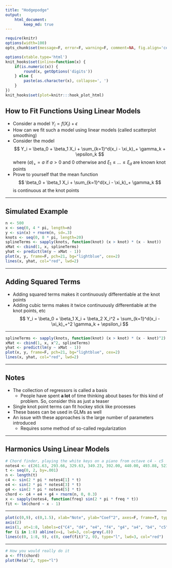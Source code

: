```yaml
---
title: "Hodgepodge"
output:
    html_document:
        keep_md: true
---
```


```r
require(knitr)
options(width=100)
opts_chunk$set(message=F, error=F, warning=F, comment=NA, fig.align='center', dpi=100, tidy=F, cache.path='.cache/', fig.path='fig/')

options(xtable.type='html')
knit_hooks$set(inline=function(x) {
    if(is.numeric(x)) {
        round(x, getOptions('digits'))
    } else {
        paste(as.character(x), collapse=', ')
    }
})
knit_hooks$set(plot=knitr:::hook_plot_html)
```

## How to Fit Functions Using Linear Models

- Consider a model $Y_i = f(X_i) + \epsilon$
- How can we fit such a model using linear models (called scatterplot smoothing)
- Consider the model
$$
Y_i = \beta_0 + \beta_1 X_i + \sum_{k=1}^d(x_i - \xi_k)_+ \gamma_k + \epsilon_k
$$
where $(a)_+ = a$ if $a > 0$ and 0 otherwise and $\xi_1 \le ... \le \xi_d$ are known knot points
- Prove to yourself that the mean function
$$
\beta_0 + \beta_1 X_i + \sum_{k=1}^d(x_i - \xi_k)_+ \gamma_k
$$
is continuous at the knot points

---

## Simulated Example

```r
n <- 500
x <- seq(0, 4 * pi, length=n)
y <- sin(x) + rnorm(n, sd=.3)
knots <- seq(0, 8 * pi, length=20)
splineTerms <- sapply(knots, function(knot) (x > knot) * (x - knot))
xMat <- cbind(1, x, splineTerms)
yhat <- predict(lm(y ~ xMat - 1))
plot(x, y, frame=F, pch=21, bg="lightblue", cex=2)
lines(x, yhat, col="red", lwd=2)
```

---

## Adding Squared Terms

- Adding squared terms makes it continuously differentiable at the knot points
- Adding cubic terms makes it twice continuously differentiable at the knot points, etc
$$
Y_i = \beta_0 + \beta_1 X_i + \beta_2 X_i^2 + \sum_{k=1}^d(x_i - \xi_k)_+^2 \gamma_k + \epsilon_i
$$

---

```r
splineTerms <- sapply(knots, function(knot) (x > knot) * (x - knot)^2)
xMat <- cbind(1, x, x^2, splineTerms)
yhat <- predict(lm(y ~ xMat - 1))
plot(x, y, frame=F, pch=21, bg="lightblue", cex=2)
lines(x, yhat, col="red", lwd=2)
```

---

## Notes

- The collection of regressors is called a basis
    - People have spent **a lot** of time thinking about bases for this kind of problem. So, consider this as just a teaser
- Single knot point terms can fit hockey stick like processes
- These bases can be used in GLMs as well
- An issue with these approaches is the large number of parameters introduced
    - Requires some method of so-called regularization
    
---

## Harmonics Using Linear Models

```r
# Chord finder, playing the white keys on a piano from octave c4 - c5
notes4 <- c(261.63, 293.66, 329.63, 349.23, 392.00, 440.00, 493.88, 523.25)
t <- seq(0, 2, by=.001)
n <- length(t)
c4 <- sin(2 * pi * notes4[1] * t)
e4 <- sin(2 * pi * notes4[3] * t)
g4 <- sin(2 * pi * notes4[5] * t)
chord <- c4 + e4 + g4 + rnorm(n, 0, 0.3)
x <- sapply(notes4, function(freq) sin(2 * pi * freq * t))
fit <- lm(chord ~ x - 1)
```

---

```r
plot(c(0,9), c(0,1.5), xlab="Note", ylab="Coef^2", axes=F, frame=T, type="n")
axis(2)
axis(1, at=1:8, labels=c("C4", "d4", "e4", "f4", "g4", "a4", "b4", "c5"))
for (i in 1:8) abline(v=i, lwd=3, col=grey(.8))
lines(c(0, 1:8, 9), c(0, coef(fit)^2, 0), type="l", lwd=3, col="red")
```

---

```r
# How you would really do it
a <- fft(chord)
plot(Re(a)^2, type="l")
```